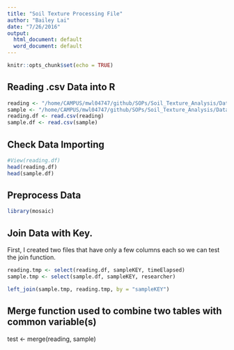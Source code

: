 ```yaml
---
title: "Soil Texture Processing File"
author: "Bailey Lai"
date: "7/26/2016"
output:
  html_document: default
  word_document: default
---
```


```r
knitr::opts_chunk$set(echo = TRUE)
```

## Reading .csv Data into R
```r
reading <- "/home/CAMPUS/mwl04747/github/SOPs/Soil_Texture_Analysis/Data/reading.csv"
sample <- "/home/CAMPUS/mwl04747/github/SOPs/Soil_Texture_Analysis/Data/sample.csv"
reading.df <- read.csv(reading)
sample.df <- read.csv(sample)
```

## Check Data Importing
```r
#View(reading.df)
head(reading.df)
head(sample.df)
```

## Preprocess Data
```r
library(mosaic)

```
## Join Data with Key.

First, I created two files that have only a few columns each so we can test the join function.

```r
reading.tmp <- select(reading.df, sampleKEY, timeElapsed)
sample.tmp <- select(sample.df, sampleKEY, researcher)

left_join(sample.tmp, reading.tmp, by = "sampleKEY")
```


## Merge function used to combine two tables with common variable(s)
test <- merge(reading, sample)
